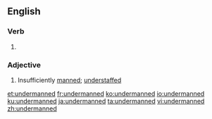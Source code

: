 ==English==

===Verb===
{{head|en|verb form}}

# {{en-past of|underman}}

===Adjective===
{{en-adj}}

# Insufficiently [[manned]]; [[understaffed]]

[[et:undermanned]]
[[fr:undermanned]]
[[ko:undermanned]]
[[io:undermanned]]
[[ku:undermanned]]
[[ja:undermanned]]
[[ta:undermanned]]
[[vi:undermanned]]
[[zh:undermanned]]